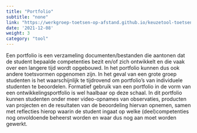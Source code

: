 ```yaml
---
title: "Portfolio"
subtitle: "none"
link: "https://werkgroep-toetsen-op-afstand.github.io/keuzetool-toetsen/methods/portfolio/"
date: '2021-12-08'
weight: 3
category: "tool"
---
```


Een portfolio is een verzameling documenten/bestanden die aantonen dat de student bepaalde competenties bezit en/of zich ontwikkelt en die vaak over een langere tijd wordt opgebouwd. In het portfolio kunnen dus ook andere toetsvormen opgenomen zijn. In het geval van een grote groep studenten is het waarschijnlijk te tijdrovend om portfolio’s van individuele studenten te beoordelen. Formatief gebruik van een portfolio in de vorm van een ontwikkelingsportfolio is wel haalbaar op deze schaal. In dit portfolio kunnen studenten onder meer video-opnames van observaties, producten van projecten en de resultaten van de beoordeling hiervan opnemen, samen met reflecties hierop waarin de student ingaat op welke (deel)competenties nog onvoldoende beheerst worden en waar dus nog aan moet worden gewerkt.